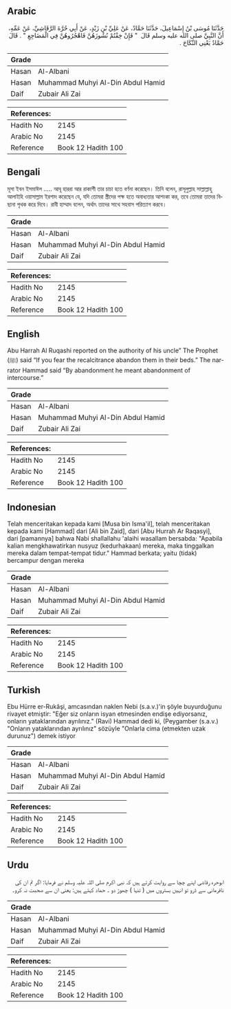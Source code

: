 ## Arabic


<div dir="rtl" lang="ar" style={{fontSize:'larger',backgroundColor:'#f8f9fa',padding:20}}>
حَدَّثَنَا مُوسَى بْنُ إِسْمَاعِيلَ، حَدَّثَنَا حَمَّادٌ، عَنْ عَلِيِّ بْنِ زَيْدٍ، عَنْ أَبِي حُرَّةَ الرَّقَاشِيِّ، عَنْ عَمِّهِ، أَنَّ النَّبِيَّ صلى الله عليه وسلم قَالَ ‏ "‏ فَإِنْ خِفْتُمْ نُشُوزَهُنَّ فَاهْجُرُوهُنَّ فِي الْمَضَاجِعِ ‏"‏ ‏.‏ قَالَ حَمَّادٌ يَعْنِي النِّكَاحَ ‏.‏
</div>
<div style={{backgroundColor:'#f8f9fa',padding:20, marginBottom: 10}}><table> <thead> <tr> <th>Grade</th> <th></th> </tr> </thead> <tbody> <tr><td>Hasan</td><td>Al-Albani</td></tr><tr><td>Hasan</td><td>Muhammad Muhyi Al-Din Abdul Hamid</td></tr><tr><td>Daif</td><td>Zubair Ali Zai</td></tr></tbody></table><table> <thead> <tr> <th>References:</th> <th></th> </tr> </thead> <tbody><tr><td>Hadith No</td><td>2145</td></tr><tr><td>Arabic No</td><td>2145</td></tr><tr><td>Reference</td><td>Book 12 Hadith 100</td></tr></tbody></table></div>

## Bengali


<div dir="ltr" lang="bn" style={{fontSize:'larger',backgroundColor:'#f8f9fa',padding:20}}>
মূসা ইবন ইসমাঈল ..... আবূ হাররা আর রাকাশী তার চাচা হতে বর্ণনা করেছেন। তিনি বলেন, রাসূলুল্লাহ সাল্লাল্লাহু আলাইহি ওয়াসাল্লাম ইরশাদ করেছেন যে, যদি তোমরা স্ত্রীদের পক্ষ হতে অবাধ্যতার আশংকা কর, তবে তোমরা তাদের বিছানা পৃথক করে দিবে। রাবী হাম্মাদ বলেন, অর্থাৎ তাদের সাথে সহবাস পরিত্যাগ করবে।
</div>
<div style={{backgroundColor:'#f8f9fa',padding:20, marginBottom: 10}}><table> <thead> <tr> <th>Grade</th> <th></th> </tr> </thead> <tbody> <tr><td>Hasan</td><td>Al-Albani</td></tr><tr><td>Hasan</td><td>Muhammad Muhyi Al-Din Abdul Hamid</td></tr><tr><td>Daif</td><td>Zubair Ali Zai</td></tr></tbody></table><table> <thead> <tr> <th>References:</th> <th></th> </tr> </thead> <tbody><tr><td>Hadith No</td><td>2145</td></tr><tr><td>Arabic No</td><td>2145</td></tr><tr><td>Reference</td><td>Book 12 Hadith 100</td></tr></tbody></table></div>

## English


<div dir="ltr" lang="en" style={{fontSize:'larger',backgroundColor:'#f8f9fa',padding:20}}>
Abu Harrah Al Ruqashi reported on the authority of his uncle” The Prophet (ﷺ) said “If you fear the recalcitrance abandon them in their beds.” The narrator Hammad said “By abandonment he meant abandonment of intercourse.”
</div>
<div style={{backgroundColor:'#f8f9fa',padding:20, marginBottom: 10}}><table> <thead> <tr> <th>Grade</th> <th></th> </tr> </thead> <tbody> <tr><td>Hasan</td><td>Al-Albani</td></tr><tr><td>Hasan</td><td>Muhammad Muhyi Al-Din Abdul Hamid</td></tr><tr><td>Daif</td><td>Zubair Ali Zai</td></tr></tbody></table><table> <thead> <tr> <th>References:</th> <th></th> </tr> </thead> <tbody><tr><td>Hadith No</td><td>2145</td></tr><tr><td>Arabic No</td><td>2145</td></tr><tr><td>Reference</td><td>Book 12 Hadith 100</td></tr></tbody></table></div>

## Indonesian


<div dir="ltr" lang="id" style={{fontSize:'larger',backgroundColor:'#f8f9fa',padding:20}}>
Telah menceritakan kepada kami [Musa bin Isma'il], telah menceritakan kepada kami [Hammad] dari [Ali bin Zaid], dari [Abu Hurrah Ar Raqasyi], dari [pamannya] bahwa Nabi shallallahu 'alaihi wasallam bersabda: "Apabila kalian mengkhawatirkan nusyuz (kedurhakaan) mereka, maka tinggalkan mereka dalam tempat-tempat tidur." Hammad berkata; yaitu (tidak) bercampur dengan mereka
</div>
<div style={{backgroundColor:'#f8f9fa',padding:20, marginBottom: 10}}><table> <thead> <tr> <th>Grade</th> <th></th> </tr> </thead> <tbody> <tr><td>Hasan</td><td>Al-Albani</td></tr><tr><td>Hasan</td><td>Muhammad Muhyi Al-Din Abdul Hamid</td></tr><tr><td>Daif</td><td>Zubair Ali Zai</td></tr></tbody></table><table> <thead> <tr> <th>References:</th> <th></th> </tr> </thead> <tbody><tr><td>Hadith No</td><td>2145</td></tr><tr><td>Arabic No</td><td>2145</td></tr><tr><td>Reference</td><td>Book 12 Hadith 100</td></tr></tbody></table></div>

## Turkish


<div dir="ltr" lang="tr" style={{fontSize:'larger',backgroundColor:'#f8f9fa',padding:20}}>
Ebu Hürre er-Rukâşi, amcasından naklen Nebi (s.a.v.)'in şöyle buyurduğunu rivayet etmiştir: "Eğer siz onların isyan etmesinden endişe ediyorsanız, onların yataklarından ayrılınız." (Ravi) Hammad dedi ki, (Peygamber (s.a.v.) "Onların yataklarından ayrılınız" sözüyle "Onlarla cima (etmekten uzak durunuz") demek istiyor
</div>
<div style={{backgroundColor:'#f8f9fa',padding:20, marginBottom: 10}}><table> <thead> <tr> <th>Grade</th> <th></th> </tr> </thead> <tbody> <tr><td>Hasan</td><td>Al-Albani</td></tr><tr><td>Hasan</td><td>Muhammad Muhyi Al-Din Abdul Hamid</td></tr><tr><td>Daif</td><td>Zubair Ali Zai</td></tr></tbody></table><table> <thead> <tr> <th>References:</th> <th></th> </tr> </thead> <tbody><tr><td>Hadith No</td><td>2145</td></tr><tr><td>Arabic No</td><td>2145</td></tr><tr><td>Reference</td><td>Book 12 Hadith 100</td></tr></tbody></table></div>

## Urdu


<div dir="rtl" lang="ur" style={{fontSize:'larger',backgroundColor:'#f8f9fa',padding:20}}>
ابوحرہ رقاشی اپنے چچا سے روایت کرتے ہیں کہ نبی اکرم صلی اللہ علیہ وسلم نے فرمایا: اگر تم ان کی نافرمانی سے ڈرو تو انہیں بستروں میں ( تنہا ) چھوڑ دو ۔ حماد کہتے ہیں: یعنی ان سے صحبت نہ کرو۔
</div>
<div style={{backgroundColor:'#f8f9fa',padding:20, marginBottom: 10}}><table> <thead> <tr> <th>Grade</th> <th></th> </tr> </thead> <tbody> <tr><td>Hasan</td><td>Al-Albani</td></tr><tr><td>Hasan</td><td>Muhammad Muhyi Al-Din Abdul Hamid</td></tr><tr><td>Daif</td><td>Zubair Ali Zai</td></tr></tbody></table><table> <thead> <tr> <th>References:</th> <th></th> </tr> </thead> <tbody><tr><td>Hadith No</td><td>2145</td></tr><tr><td>Arabic No</td><td>2145</td></tr><tr><td>Reference</td><td>Book 12 Hadith 100</td></tr></tbody></table></div>